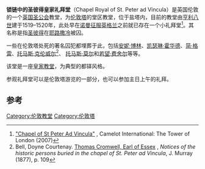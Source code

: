 {{Infobox church
| name                   = 锁链中的圣彼得皇家礼拜堂
| image                  = St-Peter-Ad-Vincula.jpg
| coordinates            = {{coord|51|30|31|N|0|4|37|W|display=inline,title}}
| coordinates display    = inline,title
| location               = 伦敦[[陶尔哈姆莱茨|陶尔哈姆莱茨]] 
| country                = 英格兰
| denomination           = [[英国圣公会|英国圣公会]]
| dedication             = [[圣彼得|圣彼得]]
| years built            = 1519–20
| diocese                = 
}}
'''锁链中的圣彼得皇家礼拜堂'''（Chapel Royal of St. Peter ad Vincula）是英国伦敦的一个[[英国圣公会|英国圣公会]]教堂，为[[伦敦塔|伦敦塔]]的堂区教堂，位于盐塔内，目前的教堂由[[亨利八世|亨利八世]]建于1519–1520年，此处早在[[诺曼征服英格兰|诺曼征服英格兰]]之前就已存在一个小礼拜堂<ref name=camelot>[http://www.camelotintl.com/tower_site/tower/chapel.html "Chapel of St Peter Ad Vincula"] {{Wayback|url=http://www.camelotintl.com/tower_site/tower/chapel.html |date=20170705233458 }}, Camelot International: The Tower of London (2007)</ref>。其名称是指[[圣彼得|圣彼得]]在[[耶路撒冷|耶路撒冷]]被囚。

一些在伦敦塔处死的著名囚犯都埋葬于此，包括[[安妮·博林|安妮·博林]]、[[凯瑟琳·霍华德|凯瑟琳·霍华德]]、[[简·格雷|简·格雷]]、[[托马斯·克伦威尔|托马斯·克伦威尔]]<ref>Bell, Doyne Courtenay. [https://books.google.com/books?id=aGjSAAAAMAAJ&pg=PA109 Thomas Cromwell, Earl of Essex] {{Wayback|url=https://books.google.com/books?id=aGjSAAAAMAAJ&pg=PA109 |date=20170410133254 }}, ''Notices of the historic persons buried in the chapel of St. Peter ad Vincula'', J. Murray (1877), p. 109</ref>、 [[托马斯·莫尔|托马斯·莫尔]]和[[若望·费舍尔|若望·费舍尔]]等等。

该堂是一座[[皇家教堂|皇家教堂]]，为典型的都铎风格。

参观礼拜堂可以是伦敦塔游览的一部分，也可以参加主日上午的礼拜。

==参考==
{{reflist}}
{{伦敦教堂}}
[[Category:伦敦教堂|Category:伦敦教堂]]
[[Category:伦敦塔|Category:伦敦塔]]